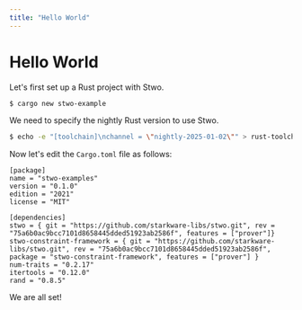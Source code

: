 ```yaml
---
title: "Hello World"
---
```


# Hello World

Let's first set up a Rust project with Stwo.

```bash
$ cargo new stwo-example
```

We need to specify the nightly Rust version to use Stwo.

```bash
$ echo -e "[toolchain]\nchannel = \"nightly-2025-01-02\"" > rust-toolchain.toml
```

Now let's edit the `Cargo.toml` file as follows:

```rust,ignore
[package]
name = "stwo-examples"
version = "0.1.0"
edition = "2021"
license = "MIT"

[dependencies]
stwo = { git = "https://github.com/starkware-libs/stwo.git", rev = "75a6b0ac9bcc7101d8658445dded51923ab2586f", features = ["prover"]}
stwo-constraint-framework = { git = "https://github.com/starkware-libs/stwo.git", rev = "75a6b0ac9bcc7101d8658445dded51923ab2586f", package = "stwo-constraint-framework", features = ["prover"] }
num-traits = "0.2.17"
itertools = "0.12.0"
rand = "0.8.5"
```

We are all set!

